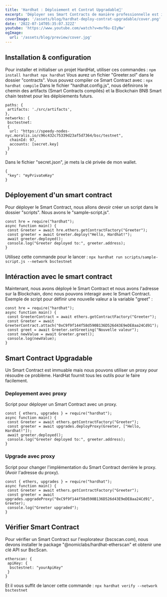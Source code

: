 ```yaml
---
title: 'Hardhat : Déploiement et Contrat Upgradable👷'
excerpt: 'Déployer ses Smart Contracts de manière professionnelle est important pour pouvoir les maintenir correctement. Hardhat est la solution parfaite pour ça !'
coverImage: '/assets/blog/hardhat-deploy-contrat-upgradable/cover.png'
date: '2022-07-14T05:35:07.322Z'
youtube: 'https://www.youtube.com/watch?v=mvf6u-EIyNw'
ogImage:
  url: '/assets/blog/preview/cover.jpg'
---
```

## Installation & configuration

Pour installer et initialiser un projet HardHat, utiliser ces commandes :
`npm install hardhat
npx hardhat`
Vous aurez un fichier "Greeter.sol" dans le dossier "contracts".
Vous pouvez compiler ce Smart Contract avec :
`npx hardhat compile`
Dans le fichier "hardhat.config.js", nous définirons le chemin des artifacts (Smart Contracts compilés) et la Blockchain BNB Smart chain testnet pour les déploiements futurs.
```
paths: {
 artifacts: './src/artifacts',
},
networks: {
 bsctestnet:
 {
  url: "https://speedy-nodes-nyc.moralis.io/c96c432c75339d23af5d7364/bsc/testnet",
  chainId: 97,
  accounts: [secret.key]
 }
}
```
Dans le fichier "secret.json", je mets la clé privée de mon wallet.
```
{
 "key": "myPrivateKey"
}
```
## Déployement d'un smart contract
Pour déployer le Smart Contract, nous allons devoir créer un script dans le dossier "scripts". Nous avons le "sample-script.js".
```
const hre = require("hardhat");
async function main() {
 const Greeter = await hre.ethers.getContractFactory("Greeter");
 const greeter = await Greeter.deploy("Hello, Hardhat!");
 await greeter.deployed();
 console.log("Greeter deployed to:", greeter.address);
}
```
Utilisez cette commande pour le lancer :
`npx hardhat run scripts/sample-script.js --network bsctestnet`
## Intéraction avec le smart contract
Maintenant, nous avons déployé le Smart Contract et nous avons l'adresse sur la Blockchain, donc nous pouvons interagir avec le Smart Contract.
Exemple de script pour définir une nouvelle valeur a la variable "greet" :
```
const hre = require("hardhat");
async function main() {
 const GreeterContract = await ethers.getContractFactory("Greeter");
 const Greeter = await GreeterContract.attach("0xC9f9f144f58d590B136D526d43E9eDE8aa24Cd91");
 const greet = await Greeter.setGreeting("Nouvelle valeur");
 const newValue = await Greeter.greet();
 console.log(newValue);
}
```
## Smart Contract Upgradable
Un Smart Contract est immuable mais nous pouvons utiliser un proxy pour résoudre ce problème. HardHat fournit tous les outils pour le faire facilement.
### Deployement avec proxy
Script pour déployer un Smart Contract avec un proxy.
```
const { ethers, upgrades } = require("hardhat");
async function main() {
 const Greeter = await ethers.getContractFactory("Greeter");
 const greeter = await upgrades.deployProxy(Greeter, ["Hello, Hardhat!"]);
 await greeter.deployed();
 console.log("Greeter deployed to:", greeter.address);
}
```
### Upgrade avec proxy
Script pour changer l'implémentation du Smart Contract derrière le proxy. (Avoir l'adresse du proxy).
```
const { ethers, upgrades } = require("hardhat");
async function main() {
 const Greeter = await ethers.getContractFactory("Greeter");
 const greeter = await upgrades.upgradeProxy("0xC9f9f144f58d590B136D526d43E9eDE8aa24Cd91", Greeter);
 console.log("Greeter upgraded");
}
```
## Vérifier Smart Contract
Pour vérifier un Smart Contract sur l'explorateur (bscscan.com), nous devons installer le package "@nomiclabs/hardhat-etherscan" et obtenir une clé API sur BscScan.
```
etherscan: {
 apiKey: {
  bsctestnet: "yourApiKey"
 }
}
```
Et il vous suffit de lancer cette commande :
`npx hardhat verify --network bsctestnet`